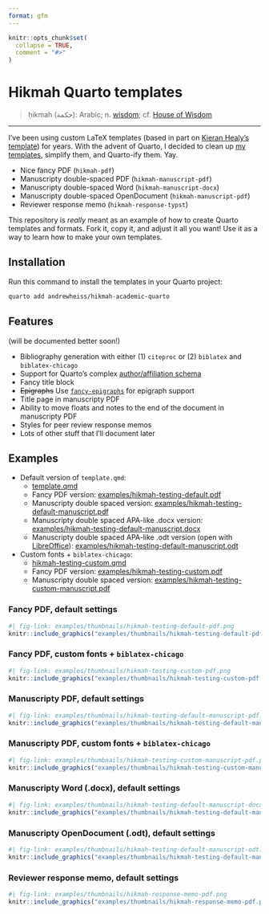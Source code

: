 ```yaml
---
format: gfm
---
```


<!-- README.md is generated from README.qmd. Please edit that file -->

```r
knitr::opts_chunk$set(
  collapse = TRUE,
  comment = "#>"
)
```

# Hikmah Quarto templates

> ḥikmah (حكمة): Arabic; n. [wisdom](https://en.wikipedia.org/wiki/Hikmah); cf. [House of Wisdom](https://en.wikipedia.org/wiki/House_of_Knowledge)

---

I've been using custom LaTeX templates (based in part on [Kieran Healy's template](https://github.com/kjhealy/latex-custom-kjh)) for years. With the advent of Quarto, I decided to clean up [my templates](https://github.com/andrewheiss/portable-pandoc-magic), simplify them, and Quarto-ify them. Yay.

- Nice fancy PDF (`hikmah-pdf`)
- Manuscripty double-spaced PDF (`hikmah-manuscript-pdf`)
- Manuscripty double-spaced Word (`hikmah-manuscript-docx`)
- Manuscripty double-spaced OpenDocument (`hikmah-manuscript-pdf`)
- Reviewer response memo (`hikmah-response-typst`)

This repository is *really* meant as an example of how to create Quarto templates and formats. Fork it, copy it, and adjust it all you want! Use it as a way to learn how to make your own templates.


## Installation

Run this command to install the templates in your Quarto project:

```bash
quarto add andrewheiss/hikmah-academic-quarto
```

## Features

(will be documented better soon!)

- Bibliography generation with either (1) `citeproc` or (2) `biblatex` and `biblatex-chicago`
- Support for Quarto's complex [author/affiliation schema](https://quarto.org/docs/journals/authors.html)
- Fancy title block
- ~~Epigraphs~~ Use [`fancy-epigraphs`](https://github.com/andrewheiss/fancy-epigraphs-quarto) for epigraph support
- Title page in manuscripty PDF
- Ability to move floats and notes to the end of the document in manuscripty PDF
- Styles for peer review response memos
- Lots of other stuff that I'll document later


## Examples

- Default version of `template.qmd`:
  - [template.qmd](template.qmd)
  - Fancy PDF version: [examples/hikmah-testing-default.pdf](examples/hikmah-testing-default.pdf)
  - Manuscripty double spaced version: [examples/hikmah-testing-default-manuscript.pdf](examples/hikmah-testing-default-manuscript.pdf)
  - Manuscripty double spaced APA-like .docx version: [examples/hikmah-testing-default-manuscript.docx](examples/hikmah-testing-default-manuscript.docx)
  - Manuscripty double spaced APA-like .odt version (open with [LibreOffice](https://www.libreoffice.org/)): [examples/hikmah-testing-default-manuscript.odt](examples/hikmah-testing-default-manuscript.odt)

- Custom fonts + `biblatex-chicago`:
  - [hikmah-testing-custom.qmd](hikmah-testing-custom.qmd)
  - Fancy PDF version: [examples/hikmah-testing-custom.pdf](examples/hikmah-testing-custom.pdf)
  - Manuscripty double spaced version: [examples/hikmah-testing-custom-manuscript.pdf](examples/hikmah-testing-custom-manuscript.pdf)


### Fancy PDF, default settings

```r
#| fig-link: examples/thumbnails/hikmah-testing-default-pdf.png
knitr::include_graphics("examples/thumbnails/hikmah-testing-default-pdf.png", dpi = 600)
```

### Fancy PDF, custom fonts + `biblatex-chicago`

```r
#| fig-link: examples/thumbnails/hikmah-testing-custom-pdf.png
knitr::include_graphics("examples/thumbnails/hikmah-testing-custom-pdf.png", dpi = 600)
```

### Manuscripty PDF, default settings

```r
#| fig-link: examples/thumbnails/hikmah-testing-default-manuscript-pdf.png
knitr::include_graphics("examples/thumbnails/hikmah-testing-default-manuscript-pdf.png", dpi = 600)
```

### Manuscripty PDF, custom fonts + `biblatex-chicago`

```r
#| fig-link: examples/thumbnails/hikmah-testing-custom-manuscript-pdf.png
knitr::include_graphics("examples/thumbnails/hikmah-testing-custom-manuscript-pdf.png", dpi = 600)
```

### Manuscripty Word (.docx), default settings

```r
#| fig-link: examples/thumbnails/hikmah-testing-default-manuscript-docx.png
knitr::include_graphics("examples/thumbnails/hikmah-testing-default-manuscript-docx.png", dpi = 600)
```

### Manuscripty OpenDocument (.odt), default settings

```r
#| fig-link: examples/thumbnails/hikmah-testing-default-manuscript-odt.png
knitr::include_graphics("examples/thumbnails/hikmah-testing-default-manuscript-odt.png", dpi = 600)
```

### Reviewer response memo, default settings

```r
#| fig-link: examples/thumbnails/hikmah-response-memo-pdf.png
knitr::include_graphics("examples/thumbnails/hikmah-response-memo-pdf.png", dpi = 600)
```
